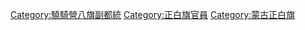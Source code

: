 [[Category:驍騎營八旗副都統|Category:驍騎營八旗副都統]]
[[Category:正白旗官員|Category:正白旗官員]]
[[Category:蒙古正白旗|Category:蒙古正白旗]]